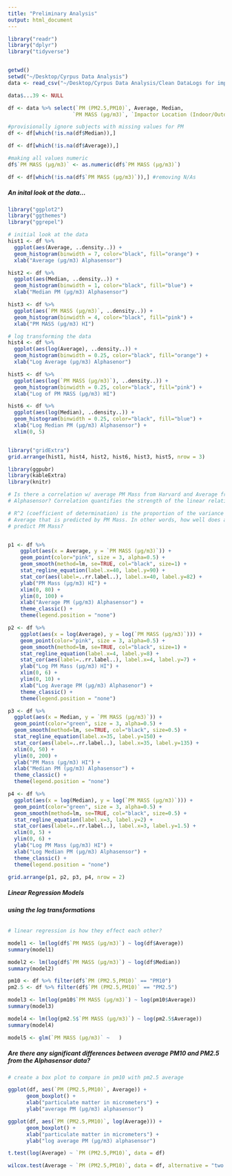 ```yaml
---
title: "Preliminary Analysis"
output: html_document
---
```


```r

library("readr")
library("dplyr")
library("tidyverse")


getwd()
setwd("~/Desktop/Cyrpus Data Analysis")
data <- read_csv("~/Desktop/Cyrpus Data Analysis/Clean DataLogs for impactors and Alphasense(cor_Dates+ Match Alphasense)_Updated AM 28-9-22.csv")

data$...39 <- NULL

df <- data %>% select(`PM (PM2.5,PM10)`, Average, Median, 
                     `PM MASS (μg/m3)`, `Impactor Location (Indoor/Outdoor)`)

#provisionally ignore subjects with missing values for PM 
df <- df[which(!is.na(df$Median)),] 

df <- df[which(!is.na(df$Average)),] 

#making all values numeric 
df$`PM MASS (μg/m3)` <- as.numeric(df$`PM MASS (μg/m3)`)

df <- df[which(!is.na(df$`PM MASS (μg/m3)`)),] #removing N/As 


```

##### An inital look at the data...
```r

library("ggplot2")
library("ggthemes")
library("ggrepel")

# initial look at the data 
hist1 <- df %>% 
  ggplot(aes(Average, ..density..)) + 
  geom_histogram(binwidth = 7, color="black", fill="orange") + 
  xlab("Average (μg/m3) Alphasensor") 

hist2 <- df %>% 
  ggplot(aes(Median, ..density..)) + 
  geom_histogram(binwidth = 1, color="black", fill="blue") + 
  xlab("Median PM (μg/m3) Alphasensor") 

hist3 <- df %>% 
  ggplot(aes(`PM MASS (μg/m3)`, ..density..)) + 
  geom_histogram(binwidth = 4, color="black", fill="pink") + 
  xlab("PM MASS (μg/m3) HI") 

# log transforming the data
hist4 <- df %>% 
  ggplot(aes(log(Average), ..density..)) + 
  geom_histogram(binwidth = 0.25, color="black", fill="orange") + 
  xlab("Log Average (μg/m3) Alphasenor") 

hist5 <- df %>% 
  ggplot(aes(log(`PM MASS (μg/m3)`), ..density..)) + 
  geom_histogram(binwidth = 0.25, color="black", fill="pink") + 
  xlab("Log of PM MASS (μg/m3) HI") 

hist6 <- df %>% 
  ggplot(aes(log(Median), ..density..)) + 
  geom_histogram(binwidth = 0.25, color="black", fill="blue") + 
  xlab("Log Median PM (μg/m3) Alphasensor") + 
  xlim(0, 5)


library("gridExtra")
grid.arrange(hist1, hist4, hist2, hist6, hist3, hist5, nrow = 3)

```

```r

library(ggpubr)
library(kableExtra)
library(knitr)

# Is there a correlation w/ average PM Mass from Harvard and Average from 
# Alphasensor? Correlation quantifies the strength of the linear relationship.

# R^2 (coefficient of determination) is the proportion of the variance in the  
# Average that is predicted by PM Mass. In other words, how well does avg. 
# predict PM Mass? 


p1 <- df %>% 
    ggplot(aes(x = Average, y = `PM MASS (μg/m3)`)) + 
    geom_point(color="pink", size = 3, alpha=0.5) +  
    geom_smooth(method=lm, se=TRUE, col="black", size=1) +
    stat_regline_equation(label.x=40, label.y=90) +
    stat_cor(aes(label=..rr.label..), label.x=40, label.y=82) +
    ylab("PM Mass (μg/m3) HI") + 
    xlim(0, 80) + 
    ylim(0, 100) + 
    xlab("Average PM (μg/m3) Alphasensor") +
    theme_classic() + 
    theme(legend.position = "none") 

p2 <- df %>% 
    ggplot(aes(x = log(Average), y = log(`PM MASS (μg/m3)`))) + 
    geom_point(color="pink", size = 3, alpha=0.5) +  
    geom_smooth(method=lm, se=TRUE, col="black", size=1) +
    stat_regline_equation(label.x=4, label.y=8) +
    stat_cor(aes(label=..rr.label..), label.x=4, label.y=7) +
    ylab("Log PM Mass (μg/m3) HI") + 
    xlim(0, 6) + 
    ylim(0, 10) + 
    xlab("Log Average PM (μg/m3) Alphasenor") +
    theme_classic() + 
    theme(legend.position = "none")

p3 <- df %>% 
  ggplot(aes(x = Median, y = `PM MASS (μg/m3)`)) + 
  geom_point(color="green", size = 3, alpha=0.5) +
  geom_smooth(method=lm, se=TRUE, col="black", size=0.5) +
  stat_regline_equation(label.x=35, label.y=150) +
  stat_cor(aes(label=..rr.label..), label.x=35, label.y=135) +
  xlim(0, 50) + 
  ylim(0, 200) +
  ylab("PM Mass (μg/m3) HI") + 
  xlab("Median PM (μg/m3) Alphasensor") +
  theme_classic() + 
  theme(legend.position = "none") 

p4 <- df %>% 
  ggplot(aes(x = log(Median), y = log(`PM MASS (μg/m3)`))) + 
  geom_point(color="green", size = 3, alpha=0.5) +
  geom_smooth(method=lm, se=TRUE, col="black", size=0.5) +
  stat_regline_equation(label.x=3, label.y=2) +
  stat_cor(aes(label=..rr.label..), label.x=3, label.y=1.5) +
  xlim(0, 5) + 
  ylim(0, 6) + 
  ylab("Log PM Mass (μg/m3) HI") + 
  xlab("Log Median PM (μg/m3) Alphasensor") +
  theme_classic() + 
  theme(legend.position = "none") 

grid.arrange(p1, p2, p3, p4, nrow = 2)

```


##### Linear Regression Models 
###### **using the log transformations**

```r

# linear regression is how they effect each other? 

model1 <- lm(log(df$`PM MASS (μg/m3)`) ~ log(df$Average))  
summary(model1)

model2 <- lm(log(df$`PM MASS (μg/m3)`) ~ log(df$Median)) 
summary(model2)

pm10 <- df %>% filter(df$`PM (PM2.5,PM10)` == "PM10")    
pm2.5 <- df %>% filter(df$`PM (PM2.5,PM10)` == "PM2.5")

model3 <- lm(log(pm10$`PM MASS (μg/m3)`) ~ log(pm10$Average))
summary(model3)

model4 <- lm(log(pm2.5$`PM MASS (μg/m3)`) ~ log(pm2.5$Average))
summary(model4)

model5 <- glm(`PM MASS (μg/m3)` ~   ) 


```

##### Are there any significant differences between average PM10 and PM2.5 from the Alphasensor data?
```r

# create a box plot to compare in pm10 with pm2.5 average

ggplot(df, aes(`PM (PM2.5,PM10)`, Average)) +
      geom_boxplot() + 
      xlab("particulate matter in micrometers") +
      ylab("average PM (μg/m3) alphasensor")

ggplot(df, aes(`PM (PM2.5,PM10)`, log(Average))) +
      geom_boxplot() + 
      xlab("particulate matter in micrometers") +
      ylab("log average PM (μg/m3) alphasensor")

t.test(log(Average) ~ `PM (PM2.5,PM10)`, data = df) 

wilcox.test(Average ~ `PM (PM2.5,PM10)`, data = df, alternative = "two.sided")

```


